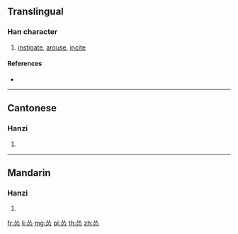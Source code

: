 {{character info/new}}
{{also|慫}}
==Translingual==

===Han character===
{{Han char|rn=61|rad=心|as=04|sn=8|four=|canj=OOP,XOOP|ids=⿱从心}}

# [[instigate]], [[arouse]], [[incite]]

====References====
* {{Han ref|kx=0379.071|hdz=42274.030|uh=6002|ud=24578}}

----

==Cantonese==

===Hanzi===
{{yue-hanzi|jyut=[[sung2]]|y=sung2|tra=慫}}

# {{defn|lang=yue|sort=心04}}

----

==Mandarin==

===Hanzi===
{{cmn-hanzi|tra=慫|pin=[[sǒng]] ([[song3]])|wg=sung<sup>3</sup>}}

# {{defn|lang=cmn|sort=心04}}

[[fr:怂]]
[[li:怂]]
[[mg:怂]]
[[pl:怂]]
[[th:怂]]
[[zh:怂]]